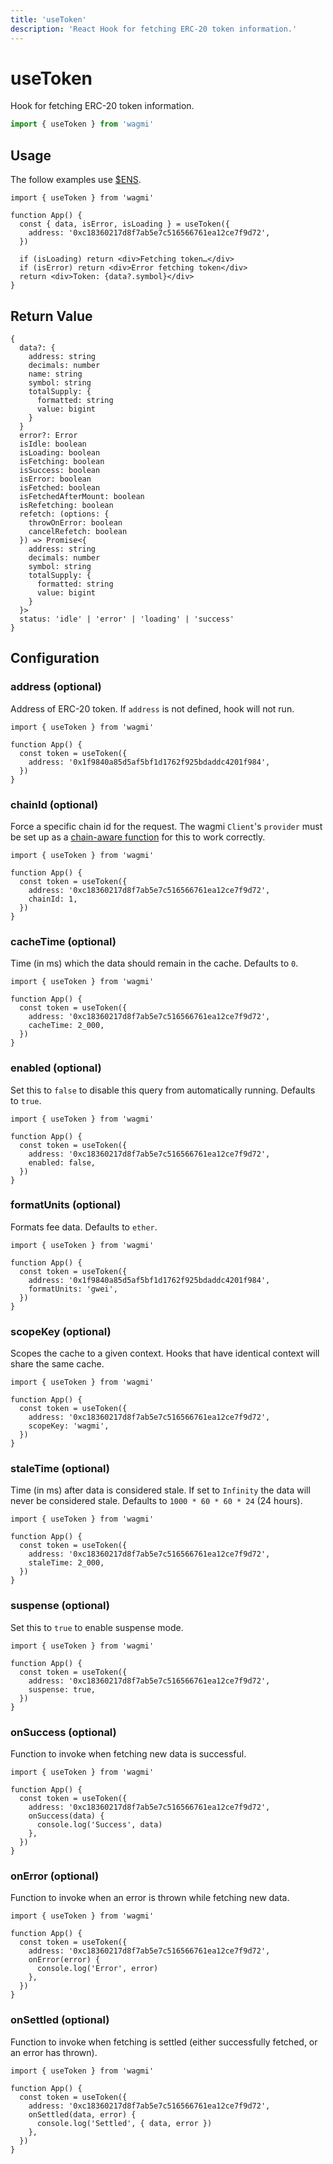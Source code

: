 ```yaml
---
title: 'useToken'
description: 'React Hook for fetching ERC-20 token information.'
---
```


# useToken

Hook for fetching ERC-20 token information.

```ts
import { useToken } from 'wagmi'
```

## Usage

The follow examples use [$ENS](https://etherscan.io/token/0xc18360217d8f7ab5e7c516566761ea12ce7f9d72).

```tsx
import { useToken } from 'wagmi'

function App() {
  const { data, isError, isLoading } = useToken({
    address: '0xc18360217d8f7ab5e7c516566761ea12ce7f9d72',
  })

  if (isLoading) return <div>Fetching token…</div>
  if (isError) return <div>Error fetching token</div>
  return <div>Token: {data?.symbol}</div>
}
```

## Return Value

```tsx
{
  data?: {
    address: string
    decimals: number
    name: string
    symbol: string
    totalSupply: {
      formatted: string
      value: bigint
    }
  }
  error?: Error
  isIdle: boolean
  isLoading: boolean
  isFetching: boolean
  isSuccess: boolean
  isError: boolean
  isFetched: boolean
  isFetchedAfterMount: boolean
  isRefetching: boolean
  refetch: (options: {
    throwOnError: boolean
    cancelRefetch: boolean
  }) => Promise<{
    address: string
    decimals: number
    symbol: string
    totalSupply: {
      formatted: string
      value: bigint
    }
  }>
  status: 'idle' | 'error' | 'loading' | 'success'
}
```

## Configuration

### address (optional)

Address of ERC-20 token. If `address` is not defined, hook will not run.

```tsx {5}
import { useToken } from 'wagmi'

function App() {
  const token = useToken({
    address: '0x1f9840a85d5af5bf1d1762f925bdaddc4201f984',
  })
}
```

### chainId (optional)

Force a specific chain id for the request. The wagmi `Client`'s `provider` must be set up as a [chain-aware function](/react/client#provider-optional) for this to work correctly.

```tsx {6}
import { useToken } from 'wagmi'

function App() {
  const token = useToken({
    address: '0xc18360217d8f7ab5e7c516566761ea12ce7f9d72',
    chainId: 1,
  })
}
```

### cacheTime (optional)

Time (in ms) which the data should remain in the cache. Defaults to `0`.

```tsx {6}
import { useToken } from 'wagmi'

function App() {
  const token = useToken({
    address: '0xc18360217d8f7ab5e7c516566761ea12ce7f9d72',
    cacheTime: 2_000,
  })
}
```

### enabled (optional)

Set this to `false` to disable this query from automatically running. Defaults to `true`.

```tsx {6}
import { useToken } from 'wagmi'

function App() {
  const token = useToken({
    address: '0xc18360217d8f7ab5e7c516566761ea12ce7f9d72',
    enabled: false,
  })
}
```

### formatUnits (optional)

Formats fee data. Defaults to `ether`.

```tsx {6}
import { useToken } from 'wagmi'

function App() {
  const token = useToken({
    address: '0x1f9840a85d5af5bf1d1762f925bdaddc4201f984',
    formatUnits: 'gwei',
  })
}
```

### scopeKey (optional)

Scopes the cache to a given context. Hooks that have identical context will share the same cache.

```tsx {6}
import { useToken } from 'wagmi'

function App() {
  const token = useToken({
    address: '0xc18360217d8f7ab5e7c516566761ea12ce7f9d72',
    scopeKey: 'wagmi',
  })
}
```

### staleTime (optional)

Time (in ms) after data is considered stale. If set to `Infinity` the data will never be considered stale. Defaults to `1000 * 60 * 60 * 24` (24 hours).

```tsx {6}
import { useToken } from 'wagmi'

function App() {
  const token = useToken({
    address: '0xc18360217d8f7ab5e7c516566761ea12ce7f9d72',
    staleTime: 2_000,
  })
}
```

### suspense (optional)

Set this to `true` to enable suspense mode.

```tsx {6}
import { useToken } from 'wagmi'

function App() {
  const token = useToken({
    address: '0xc18360217d8f7ab5e7c516566761ea12ce7f9d72',
    suspense: true,
  })
}
```

### onSuccess (optional)

Function to invoke when fetching new data is successful.

```tsx {6-8}
import { useToken } from 'wagmi'

function App() {
  const token = useToken({
    address: '0xc18360217d8f7ab5e7c516566761ea12ce7f9d72',
    onSuccess(data) {
      console.log('Success', data)
    },
  })
}
```

### onError (optional)

Function to invoke when an error is thrown while fetching new data.

```tsx {6-8}
import { useToken } from 'wagmi'

function App() {
  const token = useToken({
    address: '0xc18360217d8f7ab5e7c516566761ea12ce7f9d72',
    onError(error) {
      console.log('Error', error)
    },
  })
}
```

### onSettled (optional)

Function to invoke when fetching is settled (either successfully fetched, or an error has thrown).

```tsx {6-8}
import { useToken } from 'wagmi'

function App() {
  const token = useToken({
    address: '0xc18360217d8f7ab5e7c516566761ea12ce7f9d72',
    onSettled(data, error) {
      console.log('Settled', { data, error })
    },
  })
}
```
